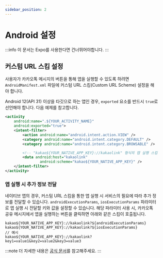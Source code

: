 ```yaml
---
sidebar_position: 2
---
```


# Android 설정

:::info
이 문서는 Expo를 사용한다면 건너뛰어야합니다.
:::

## 커스텀 URL 스킴 설정

사용자가 카카오톡 메시지의 버튼을 통해 앱을 실행할 수 있도록 하려면 `AndroidManifest.xml`
파일에 커스텀 URL 스킴(Custom URL Scheme) 설정을 해야 합니다.

Android 12(API 31) 이상을 타깃으로 하는 앱인 경우,
`exported` 요소를 반드시 `true`로 선언해야 합니다. 다음 예제를 참고합니다.

```xml title='AndroidManifest.xml'
<activity
    android:name=".${YOUR_ACTIVITY_NAME}"
    android:exported="true">
    <intent-filter>
        <action android:name="android.intent.action.VIEW" />
        <category android:name="android.intent.category.DEFAULT" />
        <category android:name="android.intent.category.BROWSABLE" />

        <!-- "kakao${YOUR_NATIVE_APP_KEY}://kakaolink" 형식의 앱 실행 스킴을 설정하는데 사용 -->
        <data android:host="kakaolink"
                android:scheme="kakao${YOUR_NATIVE_APP_KEY}" />
    </intent-filter>
</activity>
```

### 앱 실행 시 추가 정보 전달

네이티브 앱의 경우, 커스텀 URL 스킴을 통한 앱 실행 시 서비스의 필요에 따라 추가 정보를 전달할 수 있습니다.
`androidExecutionParams`, `iosExecutionParams` 파라미터로 앱 실행 시 전달할 키와 값을 설정할 수 있습니다.
해당 파라미터 사용 시, 카카오톡 공유 메시지에서 앱을 실행하는 버튼을 클릭하면 아래와 같은 스킴이 호출됩니다.

```
kakao${YOUR_NATIVE_APP_KEY}://kakaolink?${androidExecutionParams}
kakao${YOUR_NATIVE_APP_KEY}://kakaolink?${iosExecutionParams}
// 예시
kakao${YOUR_NATIVE_APP_KEY}://kakaolink?key1=value1&key2=value2&key3=value3
```


:::note
더 자세한 내용은 [공식 문서](https://developers.kakao.com/docs/latest/ko/message/android-link#custom-scheme)를 참고해주세요.
:::